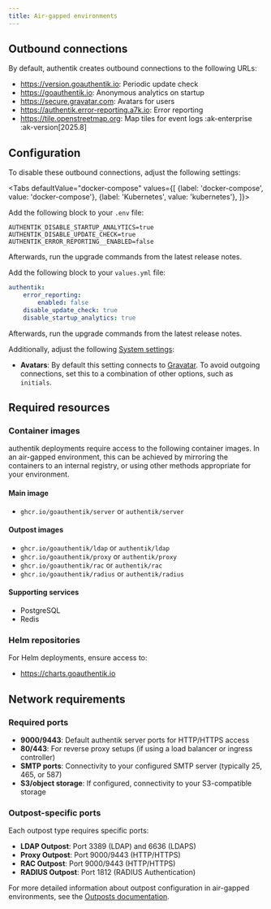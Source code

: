 ```yaml
---
title: Air-gapped environments
---
```



## Outbound connections

By default, authentik creates outbound connections to the following URLs:

- https://version.goauthentik.io: Periodic update check
- https://goauthentik.io: Anonymous analytics on startup
- https://secure.gravatar.com: Avatars for users
- https://authentik.error-reporting.a7k.io: Error reporting
- https://tile.openstreetmap.org: Map tiles for event logs :ak-enterprise :ak-version[2025.8]

## Configuration

To disable these outbound connections, adjust the following settings:

<Tabs
  defaultValue="docker-compose"
  values={[
    {label: 'docker-compose', value: 'docker-compose'},
    {label: 'Kubernetes', value: 'kubernetes'},
  ]}>
  <TabItem value="docker-compose">

Add the following block to your `.env` file:

```shell
AUTHENTIK_DISABLE_STARTUP_ANALYTICS=true
AUTHENTIK_DISABLE_UPDATE_CHECK=true
AUTHENTIK_ERROR_REPORTING__ENABLED=false
```

Afterwards, run the upgrade commands from the latest release notes.

  </TabItem>
  <TabItem value="kubernetes">

Add the following block to your `values.yml` file:

```yaml
authentik:
    error_reporting:
        enabled: false
    disable_update_check: true
    disable_startup_analytics: true
```

Afterwards, run the upgrade commands from the latest release notes.

  </TabItem>
</Tabs>

Additionally, adjust the following [System settings](../sys-mgmt/settings.md):

- **Avatars**: By default this setting connects to [Gravatar](https://secure.gravatar.com/). To avoid outgoing connections, set this to a combination of other options, such as `initials`.

## Required resources

### Container images

authentik deployments require access to the following container images. In an air-gapped environment, this can be achieved by mirroring the containers to an internal registry, or using other methods appropriate for your environment.

#### Main image

- `ghcr.io/goauthentik/server` or `authentik/server`

#### Outpost images

- `ghcr.io/goauthentik/ldap` or `authentik/ldap`
- `ghcr.io/goauthentik/proxy` or `authentik/proxy`
- `ghcr.io/goauthentik/rac` or `authentik/rac`
- `ghcr.io/goauthentik/radius` or `authentik/radius`

#### Supporting services

- PostgreSQL
- Redis

### Helm repositories

For Helm deployments, ensure access to:

- https://charts.goauthentik.io

## Network requirements

### Required ports

- **9000/9443**: Default authentik server ports for HTTP/HTTPS access
- **80/443**: For reverse proxy setups (if using a load balancer or ingress controller)
- **SMTP ports**: Connectivity to your configured SMTP server (typically 25, 465, or 587)
- **S3/object storage**: If configured, connectivity to your S3-compatible storage

### Outpost-specific ports

Each outpost type requires specific ports:

- **LDAP Outpost**: Port 3389 (LDAP) and 6636 (LDAPS)
- **Proxy Outpost**: Port 9000/9443 (HTTP/HTTPS)
- **RAC Outpost**: Port 9000/9443 (HTTP/HTTPS)
- **RADIUS Outpost**: Port 1812 (RADIUS Authentication)

For more detailed information about outpost configuration in air-gapped environments, see the [Outposts documentation](../add-secure-apps/outposts/index.mdx).
